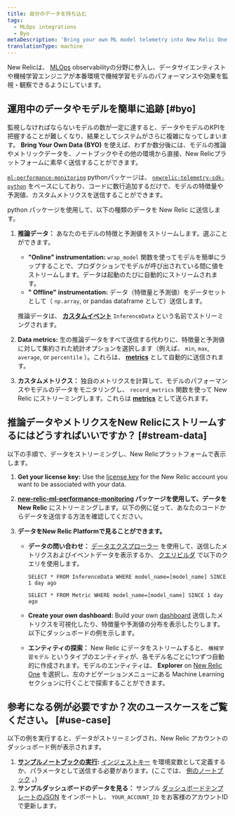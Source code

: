 ```yaml
---
title: 自分のデータを持ち込む
tags:
  - MLOps integrations
  - Byo
metaDescription: 'Bring your own ML model telemetry into New Relic One, and start getting value from your ML model data in just a few minutes'
translationType: machine
---
```


New Relicは、 [MLOps](/docs/alerts-applied-intelligence/mlops/get-started/intro-mlops/) observabilityの分野に参入し、データサイエンティストや機械学習エンジニアが本番環境で機械学習モデルのパフォーマンスや効果を監視・観察できるようにしています。

## 運用中のデータやモデルを簡単に追跡 [#byo]

監視しなければならないモデルの数が一定に達すると、データやモデルのKPIを把握することが難しくなり、結果としてシステムがさらに複雑になってしまいます。 **Bring Your Own Data (BYO)** を使えば、わずか数分後には、モデルの推論やメトリックデータを、ノートブックやその他の環境から直接、New Relicプラットフォームに素早く送信することができます。

[`ml-performance-monitoring`](https://github.com/newrelic-experimental/ml-performance-monitoring) pythonパッケージは、 [`newrelic-telemetry-sdk-python`](https://github.com/newrelic/newrelic-telemetry-sdk-python) をベースにしており、コードに数行追加するだけで、モデルの特徴量や予測値、カスタムメトリクスを送信することができます。

python パッケージを使用して、以下の種類のデータを New Relic に送信します。

1. **推論データ：** あなたのモデルの特徴と予測値をストリームします。選ぶことができます。

   * **"Online" instrumentation:** `wrap_model` 関数を使ってモデルを簡単にラップすることで、プロダクションでモデルが呼び出されている間に値をストリームします。データは起動のたびに自動的にストリームされます。
   * **" Offline" instrumentation:** データ（特徴量と予測値）をデータセットとして（ `np.array`, or pandas dataframe として）送信します。

   推論データは、 **[カスタムイベント](/docs/data-apis/ingest-apis/introduction-event-api/)** `InferenceData` という名前でストリーミングされます。

2. **Data metrics:** 生の推論データをすべて送信する代わりに、特徴量と予測値に対して集約された統計オプションを選択します（例えば、 `min`, `max`, `average`, or `percentile` ）。これらは、 **[metrics](/docs/data-apis/ingest-apis/metric-api/introduction-metric-api/)** として自動的に送信されます。

3. **カスタムメトリクス：** 独自のメトリクスを計算して、モデルのパフォーマンスやモデルのデータをモニタリングし、 `record_metrics` 関数を使って New Relic にストリーミングします。これらは **[metrics](/docs/data-apis/ingest-apis/metric-api/introduction-metric-api/)** として送られます。

## 推論データやメトリクスをNew Relicにストリームするにはどうすればいいですか？ [#stream-data]

以下の手順で、データをストリーミングし、New Relicプラットフォームで表示します。

1. **Get your license key:** Use the [license key](/docs/apis/intro-apis/new-relic-api-keys/#ingest-license-key) for the New Relic account you want to be associated with your data.

2. **[new-relic-ml-performance-monitoring](https://github.com/newrelic-experimental/ml-performance-monitoring) パッケージを使用して、データを New Relic** にストリーミングします。以下の例に従って、あなたのコードからデータを送信する方法を確認してください。

3. **データをNew Relic Platformで見ることができます。**

   * **データの問い合わせ：** [データエクスプローラー](/docs/query-your-data/explore-query-data/browse-data/introduction-data-explorer/) を使用して、送信したメトリクスおよびイベントデータを表示するか、 [クエリビルダ](/docs/query-your-data/explore-query-data/query-builder/introduction-query-builder/) で以下のクエリを使用します。

     ```
     SELECT * FROM InferenceData WHERE model_name=[model_name] SINCE 1 day ago
     ```

     ```
     SELECT * FROM Metric WHERE model_name=[model_name] SINCE 1 day ago
     ```

   * **Create your own dashboard:** Build your own [dashboard](/docs/query-your-data/explore-query-data/dashboards/introduction-dashboards/) 送信したメトリクスを可視化したり、特徴量や予測値の分布を表示したりします。以下にダッシュボードの例を示します。

   * **エンティティの探索：** New Relic にデータをストリームすると、 `機械学習モデル` というタイプのエンティティが、各モデル名ごとに1つずつ自動的に作成されます。モデルのエンティティは、 **Explorer** on [New Relic One](https://one.newrelic.com) を選択し、左のナビゲーションメニューにある Machine Learning セクションに行くことで探索することができます。

## 参考になる例が必要ですか？次のユースケースをご覧ください。 [#use-case]

以下の例を実行すると、データがストリーミングされ、New Relic アカウントのダッシュボード例が表示されます。

1. **[サンプルノートブックの実行](https://github.com/newrelic-experimental/ml-performance-monitoring/blob/main/examples/sklearn.RandomForestClassifier_on_Iris_dataset.ipynb):** [インジェストキー](#stream-data) を環境変数として定義するか、パラメータとして送信する必要があります。(ここでは、 [例のノートブック](https://github.com/newrelic-experimental/ml-performance-monitoring/tree/main/examples) 。)
2. **サンプルダッシュボードのデータを見る：** [](docs/query-your-data/explore-query-data/dashboards/introduction-dashboards/#dashboards-import)サンプル [ダッシュボードテンプレートのJSON](https://github.com/newrelic-experimental/ml-performance-monitoring/blob/main/examples/RandomForestClassifier_example_dashboard.json) をインポートし、 `YOUR_ACCOUNT_ID` をお客様のアカウントIDで更新します。
